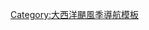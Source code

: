 {{Hurricane_season_bar_start|year=2008}}
{{Hurricane_season_bar_button|buttonspacing=0.25em|intensity={{Storm_colour|storm}}|stormname=Arthur|strength=tropical storm|linkname=2008年热带风暴亚瑟|storminitial=A}}
{{Hurricane_season_bar_button|buttonspacing=0.25em|intensity={{Storm_colour|cat3}}|stormname=Bertha|strength=hurricane|linkname=2008年飓风伯莎|storminitial=B}}
{{Hurricane_season_bar_button|buttonspacing=0.25em|intensity={{Storm_colour|storm}}|stormname=Cristobal|strength=tropical storm|linkname=2008年热带风暴克里斯托瓦尔|storminitial=C}}
{{Hurricane_season_bar_button|buttonspacing=0.25em|intensity={{Storm_colour|cat2}}|stormname=Dolly|strength=hurricane
|linkname=颶風伯莎 (2008年)|storminitial=D}}
{{Hurricane_season_bar_button|buttonspacing=0.25em|intensity={{Storm_colour|storm}}|stormname=Edouard|strength=tropical storm|linkname=2008年热带风暴爱德华|storminitial=E}}
{{Hurricane_season_bar_button|buttonspacing=0.25em|intensity={{Storm_colour|storm}}|stormname=Fay|strength=tropical storm|linkname=2008年热带风暴费伊|storminitial=F}}
{{Hurricane_season_bar_button|buttonspacing=0.25em|intensity={{Storm_colour|cat4}}|stormname=Gustav|strength=hurricane|linkname=颶風古斯塔夫 (2008年)|storminitial=G}}
{{Hurricane_season_bar_button|buttonspacing=0.25em|intensity={{Storm_colour|cat1}}|stormname=Hanna|strength=hurricane|linkname=飓风汉娜|storminitial=H}}
{{Hurricane_season_bar_button|buttonspacing=0.25em|intensity={{Storm_colour|cat4}}|stormname=Ike|strength=hurricane
|linkname=飓风艾克|storminitial=I}}
</tr><tr><td><!--pixel-wide gap--></td></tr><tr>
{{Hurricane_season_bar_button|buttonspacing=0.25em|intensity={{Storm_colour|storm}}|stormname=Josephine|strength=tropical storm|linkname=2008年热带风暴约瑟芬|storminitial=J}}
{{Hurricane_season_bar_button|buttonspacing=0.25em|intensity={{Storm_colour|cat1}}|stormname=Kyle|strength=hurricane|linkname=2008年飓风凯尔|storminitial=K}}
{{Hurricane_season_bar_button|buttonspacing=0.25em|intensity={{Storm_colour|storm}}|stormname=Laura|strength=tropical storm|linkname=2008年热带风暴劳拉|storminitial=L}}
{{Hurricane_season_bar_button|buttonspacing=0.25em|intensity={{Storm_colour|storm}}|stormname=Marco|strength=tropical storm|linkname=2008年熱帶風暴馬可|storminitial=M}}
{{Hurricane_season_bar_button|buttonspacing=0.25em|intensity={{Storm_colour|storm}}|stormname=Nana|strength=tropical storm|linkname=2008年大西洋飓风季#热带风暴娜娜|storminitial=N}}
{{Hurricane_season_bar_button|buttonspacing=0.25em|intensity={{Storm_colour|cat4}}|stormname=Omar|strength=hurricane|linkname=飓风奥马尔|storminitial=O}}
{{Hurricane_season_bar_button|buttonspacing=0.25em|intensity={{Storm_colour|depression}}|stormname=Sixteen|strength=tropical depression|linkname=2008年10月中美洲洪灾|storminitial=16}}
{{Hurricane_season_bar_button|buttonspacing=0.25em|intensity={{Storm_colour|cat4}}|stormname=Paloma|strength=hurricane|linkname=飓风帕洛玛|storminitial=P}}
{{Hurricane_season_bar_end}}<noinclude>
[[Category:大西洋颶風季導航模板]]
</noinclude>